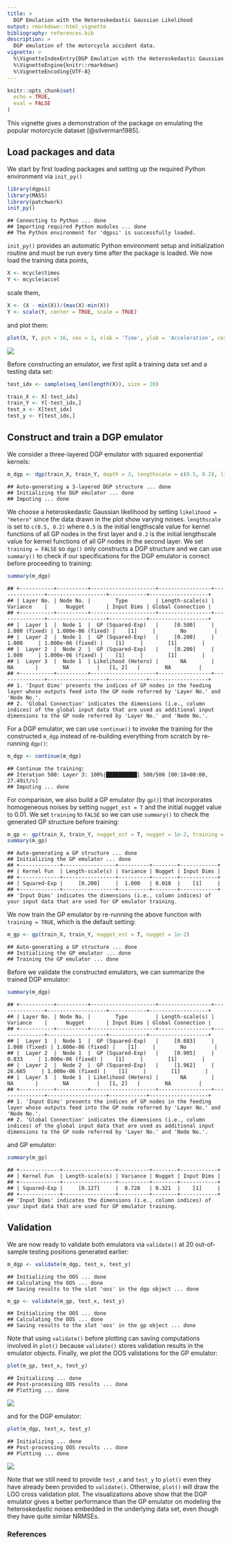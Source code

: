 ```yaml
---
title: >
  DGP Emulation with the Heteroskedastic Gaussian Likelihood
output: rmarkdown::html_vignette
bibliography: references.bib 
description: >
  DGP emulation of the motorcycle accident data.
vignette: >
  %\VignetteIndexEntry{DGP Emulation with the Heteroskedastic Gaussian Likelihood}
  %\VignetteEngine{knitr::rmarkdown}
  %\VignetteEncoding{UTF-8}
---
```


```r
knitr::opts_chunk$set(
  echo = TRUE,
  eval = FALSE
)
```

This vignette gives a demonstration of the package on emulating the popular motorcycle dataset [@silverman1985].

## Load packages and data

We start by first loading packages and setting up the required Python environment via `init_py()` 

```r
library(dgpsi)
library(MASS)
library(patchwork)
init_py()
```

```
## Connecting to Python ... done
## Importing required Python modules ... done
## The Python environment for 'dgpsi' is successfully loaded.
```

`init_py()` provides an automatic Python environment setup and initialization routine and must be run every time after the package is loaded. We now load the training data points,

```r
X <- mcycle$times
Y <- mcycle$accel
```

scale them,

```r
X <- (X - min(X))/(max(X)-min(X))
Y <- scale(Y, center = TRUE, scale = TRUE)
```

and plot them:

```r
plot(X, Y, pch = 16, cex = 1, xlab = 'Time', ylab = 'Acceleration', cex.axis = 1.3, cex.lab = 1.3)
```

![](images/motorcycle_data.png)

Before constructing an emulator, we first split a training data set and a testing data set:

```r
test_idx <- sample(seq_len(length(X)), size = 20)

train_X <- X[-test_idx]
train_Y <- Y[-test_idx,]
test_x <- X[test_idx]
test_y <- Y[test_idx,]
```

## Construct and train a DGP emulator

We consider a three-layered DGP emulator with squared exponential kernels:

```r
m_dgp <- dgp(train_X, train_Y, depth = 3, lengthscale = c(0.5, 0.2), likelihood = "Hetero", training = FALSE)
```

```
## Auto-generating a 3-layered DGP structure ... done
## Initializing the DGP emulator ... done
## Imputing ... done
```

We choose a heteroskedastic Gaussian likelihood by setting `likelihood = "Hetero"` since the data drawn in the plot show varying noises. `lengthscale` is set to `c(0.5, 0.2)` where `0.5` is the initial lengthscale value for kernel functions of all GP nodes in the first layer and `0.2` is the initial lengthscale value for kernel functions of all GP nodes in the second layer. We set `training = FALSE` so `dgp()` only constructs a DGP structure and we can use `summary()` to check if our specifications for the DGP emulator is correct before proceeding to training:

```r
summary(m_dgp)
```

```
## +-----------+----------+---------------------+-----------------+---------------+-------------------+------------+-------------------+
## | Layer No. | Node No. |        Type         | Length-scale(s) |   Variance    |      Nugget       | Input Dims | Global Connection |
## +-----------+----------+---------------------+-----------------+---------------+-------------------+------------+-------------------+
## |  Layer 1  |  Node 1  |  GP (Squared-Exp)   |     [0.500]     | 1.000 (fixed) | 1.000e-06 (fixed) |    [1]     |        No         |
## |  Layer 2  |  Node 1  |  GP (Squared-Exp)   |     [0.200]     |     1.000     | 1.000e-06 (fixed) |    [1]     |        [1]        |
## |  Layer 2  |  Node 2  |  GP (Squared-Exp)   |     [0.200]     |     1.000     | 1.000e-06 (fixed) |    [1]     |        [1]        |
## |  Layer 3  |  Node 1  | Likelihood (Hetero) |       NA        |      NA       |        NA         |   [1, 2]   |        NA         |
## +-----------+----------+---------------------+-----------------+---------------+-------------------+------------+-------------------+
## 1. 'Input Dims' presents the indices of GP nodes in the feeding layer whose outputs feed into the GP node referred by 'Layer No.' and 'Node No.'.
## 2. 'Global Connection' indicates the dimensions (i.e., column indices) of the global input data that are used as additional input dimensions to the GP node referred by 'Layer No.' and 'Node No.'.
```

For a DGP emulator, we can use `continue()` to invoke the training for the constructed `m_dgp` instead of re-building everything from scratch by re-running `dgp()`:

```r
m_dgp <- continue(m_dgp)
```

```
## Continue the training:
## Iteration 500: Layer 3: 100%|██████████| 500/500 [00:18<00:00, 27.49it/s]
## Imputing ... done
```

For comparison, we also build a GP emulator (by `gp()`) that incorporates homogeneous noises by setting `nugget_est = T` and the initial nugget value to $0.01$. We set `training` to `FALSE` so we can use `summary()` to check the generated GP structure before training:

```r
m_gp <- gp(train_X, train_Y, nugget_est = T, nugget = 1e-2, training = FALSE)
summary(m_gp)
```

```
## Auto-generating a GP structure ... done
## Initializing the GP emulator ... done
## +-------------+-----------------+----------+--------+------------+
## | Kernel Fun  | Length-scale(s) | Variance | Nugget | Input Dims |
## +-------------+-----------------+----------+--------+------------+
## | Squared-Exp |     [0.200]     |  1.000   | 0.010  |    [1]     |
## +-------------+-----------------+----------+--------+------------+
## 'Input Dims' indicates the dimensions (i.e., column indices) of your input data that are used for GP emulator training.
```

We now train the GP emulator by re-running the above function with `training = TRUE`, which is the default setting:

```r
m_gp <- gp(train_X, train_Y, nugget_est = T, nugget = 1e-2)
```

```
## Auto-generating a GP structure ... done
## Initializing the GP emulator ... done
## Training the GP emulator ... done
```

Before we validate the constructed emulators, we can summarize the trained DGP emulator:

```r
summary(m_dgp)
```

```
## +-----------+----------+---------------------+-----------------+---------------+-------------------+------------+-------------------+
## | Layer No. | Node No. |        Type         | Length-scale(s) |   Variance    |      Nugget       | Input Dims | Global Connection |
## +-----------+----------+---------------------+-----------------+---------------+-------------------+------------+-------------------+
## |  Layer 1  |  Node 1  |  GP (Squared-Exp)   |     [0.683]     | 1.000 (fixed) | 1.000e-06 (fixed) |    [1]     |        No         |
## |  Layer 2  |  Node 1  |  GP (Squared-Exp)   |     [0.905]     |     0.833     | 1.000e-06 (fixed) |    [1]     |        [1]        |
## |  Layer 2  |  Node 2  |  GP (Squared-Exp)   |     [1.962]     |    26.665     | 1.000e-06 (fixed) |    [1]     |        [1]        |
## |  Layer 3  |  Node 1  | Likelihood (Hetero) |       NA        |      NA       |        NA         |   [1, 2]   |        NA         |
## +-----------+----------+---------------------+-----------------+---------------+-------------------+------------+-------------------+
## 1. 'Input Dims' presents the indices of GP nodes in the feeding layer whose outputs feed into the GP node referred by 'Layer No.' and 'Node No.'.
## 2. 'Global Connection' indicates the dimensions (i.e., column indices) of the global input data that are used as additional input dimensions to the GP node referred by 'Layer No.' and 'Node No.'.
```

and GP emulator:

```r
summary(m_gp)
```

```
## +-------------+-----------------+----------+--------+------------+
## | Kernel Fun  | Length-scale(s) | Variance | Nugget | Input Dims |
## +-------------+-----------------+----------+--------+------------+
## | Squared-Exp |     [0.127]     |  0.728   | 0.321  |    [1]     |
## +-------------+-----------------+----------+--------+------------+
## 'Input Dims' indicates the dimensions (i.e., column indices) of your input data that are used for GP emulator training.
```

## Validation

We are now ready to validate both emulators via `validate()` at 20 out-of-sample testing positions generated earlier:

```r
m_dgp <- validate(m_dgp, test_x, test_y)
```

```
## Initializing the OOS ... done
## Calculating the OOS ... done
## Saving results to the slot 'oos' in the dgp object ... done
```

```r
m_gp <- validate(m_gp, test_x, test_y)
```

```
## Initializing the OOS ... done
## Calculating the OOS ... done
## Saving results to the slot 'oos' in the gp object ... done
```

Note that using `validate()` before plotting can saving computations involved in `plot()` because `validate()` stores validation results in the emulator objects. Finally, we plot the OOS validations for the GP emulator:

```r
plot(m_gp, test_x, test_y)
```

```
## Initializing ... done
## Post-processing OOS results ... done
## Plotting ... done
```

![](images/motorcycle_gp_oos.png)

and for the DGP emulator:

```r
plot(m_dgp, test_x, test_y)
```

```
## Initializing ... done
## Post-processing OOS results ... done
## Plotting ... done
```

![](images/motorcycle_dgp_oos.png)

Note that we still need to provide `test_x` and `test_y` to `plot()` even they have already been provided to `validate()`. Otherwise, `plot()` will draw the LOO cross validation plot. The visualizations above show that the DGP emulator gives a better performance than the GP emulator on modeling the heteroskedastic noises embedded in the underlying data set, even though they have quite similar NRMSEs.

### References

